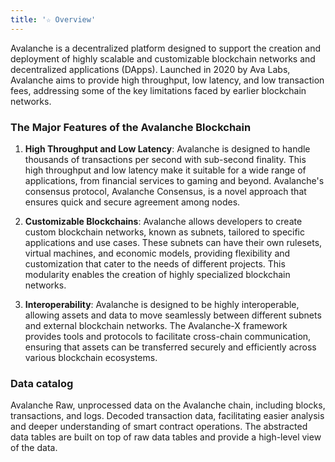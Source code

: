 ```yaml
---
title: '☆ Overview'
---
```


Avalanche is a decentralized platform designed to support the creation and deployment of highly scalable and customizable blockchain networks and decentralized applications (DApps). Launched in 2020 by Ava Labs, Avalanche aims to provide high throughput, low latency, and low transaction fees, addressing some of the key limitations faced by earlier blockchain networks.
### The Major Features of the Avalanche Blockchain

1. **High Throughput and Low Latency**: Avalanche is designed to handle thousands of transactions per second with sub-second finality. This high throughput and low latency make it suitable for a wide range of applications, from financial services to gaming and beyond. Avalanche's consensus protocol, Avalanche Consensus, is a novel approach that ensures quick and secure agreement among nodes.

2. **Customizable Blockchains**: Avalanche allows developers to create custom blockchain networks, known as subnets, tailored to specific applications and use cases. These subnets can have their own rulesets, virtual machines, and economic models, providing flexibility and customization that cater to the needs of different projects. This modularity enables the creation of highly specialized blockchain networks.

3. **Interoperability**: Avalanche is designed to be highly interoperable, allowing assets and data to move seamlessly between different subnets and external blockchain networks. The Avalanche-X framework provides tools and protocols to facilitate cross-chain communication, ensuring that assets can be transferred securely and efficiently across various blockchain ecosystems.
### Data catalog

<CardGroup cols={3}>
    <Card title="Raw" icon="binary" href="./Raw/blocks">
        Avalanche Raw, unprocessed data on the Avalanche chain, including blocks, transactions, and logs.
    </Card>
    <Card title="decoded" icon="code" href="./Decoded/overview">
        Decoded transaction data, facilitating easier analysis and deeper understanding of smart contract operations.
    </Card>
    <Card title="Abstracted" icon="head-side-gear" href="./Abstracted/token_metas">
        The abstracted data tables are built on top of raw data tables and provide a high-level view of the data.
    </Card>
</CardGroup>